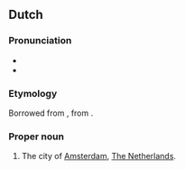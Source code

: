 ==Dutch==

===Pronunciation===
* {{audio|Nl-Mokum.ogg|Audio|lang=nl}}
* {{IPA|/ˈmoːkəm/|lang=nl}}

===Etymology===
Borrowed from {{bor|nl|yi|מקום||place, safe haven|tr=mokem|notext=1}}, from {{der|nl|he|מקום||place|tr=makóm}}.

===Proper noun===
{{wikipedia|lang=en}}
{{nl-noun|n|-|-}}

# {{lb|nl|informal}} The city of [[Amsterdam]], [[The Netherlands]].